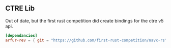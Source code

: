 ## CTRE Lib

Out of date, but the first rust competition did create bindings for the ctre v5 api.

```toml copy
[dependancies]
arfur-rev = { git = "https://github.com/first-rust-competition/navx-rs", version = "0.1.0" }
```
